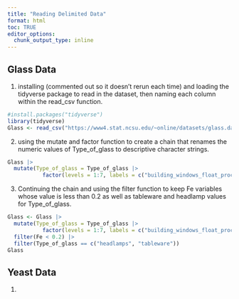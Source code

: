```yaml
---
title: "Reading Delimited Data"
format: html
toc: TRUE
editor_options: 
  chunk_output_type: inline
---
```


## Glass Data

1.  
installing (commented out so it doesn't rerun each time) and loading the tidyverse package to read in the dataset, then naming each column within the read_csv function.
```r
#install.packages("tidyverse")
library(tidyverse)
Glass <- read_csv("https://www4.stat.ncsu.edu/~online/datasets/glass.data", col_names = c("Id", "RI", "Na", "Mg", "Al", "Si", "K", "Ca", "Ba", "Fe", "Type_of_glass"))
```

2. 
using the mutate and factor function to create a chain that renames the numeric values of Type_of_glass to descriptive character strings.
```r
Glass |> 
  mutate(Type_of_glass = Type_of_glass |> 
           factor(levels = 1:7, labels = c("building_windows_float_processed", "building_windows_non_float_processed", "vehicle_windows_float_processed", "vehicle_windows_non_float_processed", "containers", "tableware", "headlamps")))
```

3. 
Continuing the chain and using the filter function to keep Fe variables whose value is less than 0.2 as well as tableware and headlamp values for Type_of_glass.
```r
Glass <- Glass |> 
  mutate(Type_of_glass = Type_of_glass |>
           factor(levels = 1:7, labels = c("building_windows_float_processed", "building_windows_non_float_processed", "vehicle_windows_float_processed", "vehicle_windows_non_float_processed", "containers", "tableware", "headlamps"))) |> 
  filter(Fe < 0.2) |>
  filter(Type_of_glass == c("headlamps", "tableware"))
Glass
```

## Yeast Data

1. 

```r

```
